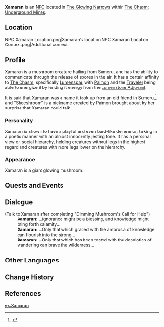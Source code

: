 {{Character Infobox
|type             = NPC
|image            = NPC Xamaran.png
|region           = Liyue
|region2          = Sumeru
|title            = A Giant Mushroom From Another Land
}}
'''Xamaran''' is an [[NPC]] located in [[The Glowing Narrows]] within [[The Chasm: Underground Mines]].

==Location==
<gallery>
NPC Xamaran Location.png|Xamaran's location
NPC Xamaran Location Context.png|Additional context
</gallery>

==Profile==
<!--detailed story/lore information goes here-->
Xamaran is a mushroom creature hailing from Sumeru, and has the ability to communicate through the release of spores in the air. It has a certain affinity to [[The Chasm]], specifically [[Lumenspar]], with [[Paimon]] and the [[Traveler]] being able to energize it by lending it energy from the [[Lumenstone Adjuvant]].

It is said that Xamaran was a name it took up from an old friend in Sumeru,<ref>{{Ref/Loading|Shroom-Kin}}</ref> and "Sheeshroom" is a nickname created by Paimon brought about by her surprise that Xamaran could talk.

===Personality===
Xamaran is shown to have a playful and even bard-like demeanor, talking in a poetic manner with an almost innocently jesting tone. It has a personal view on social hierarchy, holding creatures without legs in the highest regard and creatures with more legs lower on the hierarchy.

===Appearance===
Xamaran is a giant glowing mushroom.

==Quests and Events==
{{Quests and Events}}

==Dialogue==
{{Dialogue start}}
;(Talk to Xamaran after completing "Dimming Mushroom's Call for Help")
:'''Xamaran:''' ...Ignorance might be a blessing, and knowledge might bring forth calamity...
:'''Xamaran:''' ...Only that which graced with the ambrosia of knowledge can flourish into the strong...
:'''Xamaran:''' ...Only that which has been tested with the desolation of wandering can brave the wilderness...
{{Dialogue end}}

==Other Languages==
{{Other Languages
|en      = Xamaran
|zhs     = 赞玛兰
|zhs_rm  = Zànmǎlán
|zht     = 贊瑪蘭
|zht_rm  = Zànmǎlán
|ja      = ザマラン
|ja_rm   = Zamaran
|ko      = 자마란
|ko_rm   = Jamaran
|es      = Xamaran
|fr      = Xamaran
|ru      = Замаран
|th      = Xamaran
|vi      = Xamaran
|de      = Xamaran
|id      = Xamaran
|pt      = Xamaran
|tr      = Xamaran
|it      = Xamaran
}}

==Change History==
{{Change History|2.6}}

==References==
{{Reflist}}

[[es:Xamaran]]